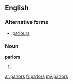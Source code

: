 ==English==
===Alternative forms===
* [[parlours]]
===Noun===
'''parlors'''
# {{plural of|[[parlor]]}}

[[ar:parlors]]
[[fr:parlors]]
[[my:parlors]]